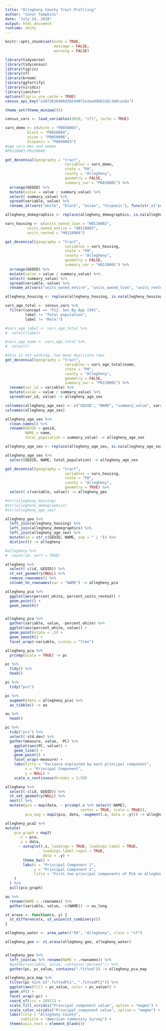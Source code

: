 ```yaml
---
title: "Allegheny County Tract Profiling"
author: "Conor Tompkins"
date: "July 24, 2018"
output: html_document
runtime: shiny
---
```


```r
knitr::opts_chunk$set(echo = TRUE,
                      message = FALSE, 
                      warning = FALSE)
```

```r
library(tidyverse)
library(tidycensus)
library(tigris)
library(sf)
library(broom)
library(ggfortify)
library(viridis)
library(janitor)
options(tigris_use_cache = TRUE)
census_api_key("a16f3636406d2b544871e2ae49bb318c3ddcacba")

theme_set(theme_minimal())

census_vars <- load_variables(2010, "sf1", cache = TRUE)
```

```r
vars_demo <- c(white = "P0050003", 
          black = "P0050004", 
          asian = "P0050006", 
          hispanic = "P0040003")
#age vars men and women
#P0120003:P0120049

get_decennial(geography = "tract", 
                           variables = vars_demo,
                           state = "PA", 
                           county = "Allegheny", 
                           geometry = FALSE,
                           summary_var = "P0010001") %>% 
  arrange(GEOID) %>% 
  mutate(value = value / summary_value) %>% 
  select(-summary_value) %>% 
  spread(variable, value) %>% 
  rename_at(vars("white", "black", "asian", "hispanic"), funs(str_c("percent_", .))) -> allegheny_demographics

allegheny_demographics <- replace(allegheny_demographics, is.na(allegheny_demographics), 0)
```

```r
vars_housing <- c(units_owned_loan = "H0110002",
          units_owned_entire = "H0110003",
          units_rented = "H0110004")

get_decennial(geography = "tract", 
                           variables = vars_housing,
                           state = "PA", 
                           county = "Allegheny", 
                           geometry = FALSE,
                           summary_var = "H0110001") %>% 
  arrange(GEOID) %>% 
  mutate(value = value / summary_value) %>% 
  select(-summary_value) %>% 
  spread(variable, value) %>% 
  rename_at(vars("units_owned_entire", "units_owned_loan", "units_rented"), funs(str_c("percent_", .))) -> allegheny_housing

allegheny_housing <- replace(allegheny_housing, is.na(allegheny_housing), 0)
```

```r
vars_age_total <- census_vars %>% 
  filter(concept == "P12. Sex By Age [49]",
         label != "Total population",
         label != "Male:")

#vars_age_label <- vars_age_total %>% 
#  select(label)

#vars_age_name <- vars_age_total %>% 
#  select()

#this is not working. too many duplicate rows
get_decennial(geography = "tract", 
                           variables = vars_age_total$name,
                           state = "PA", 
                           county = "Allegheny", 
                           geometry = FALSE,
                           summary_var = "P0120001") %>% 
  rename(var_id = variable) %>% 
  mutate(value = value / summary_value) %>% 
  spread(var_id, value) -> allegheny_age_sex

colnames(allegheny_age_sex) <- c("GEOID", "NAME", "summary_value", vars_age_total$label)
colnames(allegheny_age_sex)

allegheny_age_sex %>% 
  clean_names() %>% 
  rename(GEOID = geoid,
         NAME = name,
         total_population = summary_value) -> allegheny_age_sex

allegheny_age_sex <- replace(allegheny_age_sex, is.na(allegheny_age_sex), 0)

allegheny_age_sex %>% 
  select(GEOID, NAME, total_population) -> allegheny_age_sex
```

```r
get_decennial(geography = "tract", 
                           variables = vars_housing,
                           state = "PA", 
                           county = "Allegheny", 
                           geometry = TRUE) %>% 
  select(-c(variable, value)) -> allegheny_geo
```

```r
#str(allegheny_housing)
#str(allegheny_demographics)
#str(allegheny_age_sex)

allegheny_geo %>% 
  left_join(allegheny_housing) %>% 
  left_join(allegheny_demographics) %>% 
  left_join(allegheny_age_sex) %>% 
  mutate(id = str_c(GEOID, NAME, sep = " | ")) %>% 
  distinct() -> allegheny

#allegheny %>% 
#  count(id, sort = TRUE)
```


```r
allegheny %>%
  select(-c(id, GEOID)) %>% 
  st_set_geometry(NULL) %>% 
  remove_rownames() %>% 
  column_to_rownames(var = "NAME") -> allegheny_pca
```
```r
allegheny_pca %>%
  ggplot(aes(percent_white, percent_units_rented)) +
  geom_point() +
  geom_smooth()


allegheny_pca %>%
  gather(variable, value, -percent_white) %>% 
  ggplot(aes(percent_white, value)) +
  geom_point(alpha = .5) +
  geom_smooth() +
  facet_wrap(~variable, scales = "free")
```


```r
allegheny_pca %>% 
  prcomp(scale = TRUE) -> pc
```

```r
pc %>% 
  tidy() %>% 
  head()
```

```r
pc %>% 
  tidy("pcs")
```

```r
pc %>% 
  augment(data = allegheny_pca) %>% 
  as_tibble() -> au

au %>% 
  head()
```

```r
pc %>% 
  tidy("pcs") %>%
  select(-std.dev) %>% 
  gather(measure, value, -PC) %>% 
    ggplot(aes(PC, value)) +
    geom_line() +
    geom_point() +
    facet_wrap(~measure) +
    labs(title = "Variance explained by each principal component",
         x = "Principal Component",
         y = NULL) +
    scale_x_continuous(breaks = 1:59)
```

```r
allegheny %>% 
  select(-c(id, GEOID)) %>% 
  st_set_geometry(NULL) %>% 
  nest() %>% 
  mutate(pca = map(data, ~ prcomp(.x %>% select(-NAME), 
                                  center = TRUE, scale = TRUE)),
         pca_aug = map2(pca, data, ~augment(.x, data = .y))) -> allegheny_pca2
```

```r
allegheny_pca2 %>% 
mutate(
    pca_graph = map2(
      .x = pca,
      .y = data,
      ~ autoplot(.x, loadings = TRUE, loadings.label = TRUE,
                 loadings.label.repel = TRUE,
                 data = .y) +
        theme_bw() +
        labs(x = "Principal Component 1",
             y = "Principal Component 2",
             title = "First two principal components of PCA on Allegheny County Census data")
    )
  ) %>%
  pull(pca_graph)
```

```r
au %>% 
  rename(NAME = .rownames) %>% 
  gather(variable, value, -c(NAME)) -> au_long

st_erase <- function(x, y) {
  st_difference(x, st_union(st_combine(y)))
}

allegheny_water <- area_water("PA", "Allegheny", class = "sf")

allegheny_geo <- st_erase(allegheny_geo, allegheny_water)


allegheny_geo %>% 
  left_join(au %>% rename(NAME = .rownames)) %>% 
  #gather(variable, value, contains("percent")) %>% 
  gather(pc, pc_value, contains(".fitted")) -> allegheny_pca_map

allegheny_pca_map %>% 
  filter(pc %in% c(".fittedPC1", ".fittedPC2")) %>% 
  ggplot(aes(fill = pc_value, color = pc_value)) + 
  geom_sf() + 
  facet_wrap(~pc) +
  coord_sf(crs = 26911) + 
  scale_fill_viridis("Principal component value", option = "magma") + 
  scale_color_viridis("Principal component value", option = "magma") +
  labs(title = "Allegheny County",
       subtitle = "American Community Survey") +
  theme(axis.text = element_blank())
```